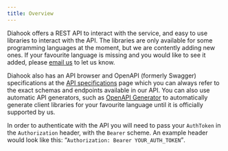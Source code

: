 ```yaml
---
title: Overview
---
```


Diahook offers a REST API to interact with the service, and easy to use libraries to interact with the API. The libraries are only available for some programming languages at the moment, but we are contently adding new ones. If your favourite language is missing and you would like to see it added, please [email us](mailto:contact@diahook.com) to let us know.

Diahook also has an API browser and OpenAPI (formerly Swagger) specifications at the [API specifications](https://api.diahook.com/docs) page which you can always refer to the exact schemas and endpoints available in our API. You can also use automatic API generators, such as [OpenAPI Generator](https://github.com/OpenAPITools/openapi-generator) to automatically generate client libraries for your favourite language until it is officially supported by us.

In order to authenticate with the API you will need to pass your `AuthToken` in the `Authorization` header, with the `Bearer` scheme. An example header would look like this: <q>`Authorization: Bearer YOUR_AUTH_TOKEN`</q>.
